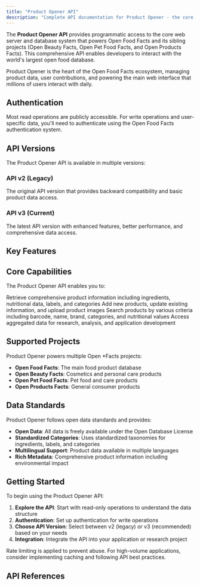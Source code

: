 ```yaml
---
title: "Product Opener API"
description: "Complete API documentation for Product Opener - the core web server and database system powering Open Food Facts"
---
```



The **Product Opener API** provides programmatic access to the core web server and database system that powers Open Food Facts and its sibling projects (Open Beauty Facts, Open Pet Food Facts, and Open Products Facts). This comprehensive API enables developers to interact with the world's largest open food database.

<Callout type="info">
  Product Opener is the heart of the Open Food Facts ecosystem, managing
  product data, user contributions, and powering the main web interface that
  millions of users interact with daily.
</Callout>

## Authentication

Most read operations are publicly accessible. For write operations and user-specific data, you'll need to authenticate using the Open Food Facts authentication system.

## API Versions

The Product Opener API is available in multiple versions:

### API v2 (Legacy)
The original API version that provides backward compatibility and basic product data access.

### API v3 (Current)
The latest API version with enhanced features, better performance, and comprehensive data access.

## Key Features

<Cards>
  <Card
    title="Product Database"
    description="Access and manage the world's largest open food database with over 3 million products"
    href="/docs/Product-Opener/v3/products/get-product-by-barcode"
  />
  <Card
    title="Product Management"
    description="Create, update, and manage product data with comprehensive API endpoints"
    href="/docs/Product-Opener/v3/products/patch-api-v3-product-barcode"
  />
  <Card
    title="Image Processing"
    description="Upload, process, and manage product images with OCR capabilities"
    href="/docs/Product-Opener/v3/images/post-api-v3-product-barcode-images"
  />
  <Card
    title="Taxonomy & Validation"
    description="Access taxonomy suggestions and validate product data with standardized categories"
    href="/docs/Product-Opener/v3/taxonomy/get-api-v3-taxonomy_suggestions-taxonomy"
  />
</Cards>

## Core Capabilities

The Product Opener API enables you to:

<Steps>
  <Step title="Product Data Access">
    Retrieve comprehensive product information including ingredients,
    nutritional data, labels, and categories
  </Step>
  <Step title="Data Contribution">
    Add new products, update existing information, and upload product images
  </Step>
  <Step title="Search & Discovery">
    Search products by various criteria including barcode, name, brand,
    categories, and nutritional values
  </Step>
  <Step title="Data Analysis">
    Access aggregated data for research, analysis, and application development
  </Step>
</Steps>

## Supported Projects

Product Opener powers multiple Open \*Facts projects:

- **Open Food Facts**: The main food product database
- **Open Beauty Facts**: Cosmetics and personal care products
- **Open Pet Food Facts**: Pet food and care products  
- **Open Products Facts**: General consumer products

## Data Standards

Product Opener follows open data standards and provides:

- **Open Data**: All data is freely available under the Open Database License
- **Standardized Categories**: Uses standardized taxonomies for ingredients, labels, and categories
- **Multilingual Support**: Product data available in multiple languages
- **Rich Metadata**: Comprehensive product information including environmental impact

## Getting Started

To begin using the Product Opener API:

1. **Explore the API**: Start with read-only operations to understand the data structure
2. **Authentication**: Set up authentication for write operations
3. **Choose API Version**: Select between v2 (legacy) or v3 (recommended) based on your needs
4. **Integration**: Integrate the API into your application or research project

<Callout type="warning">
  Rate limiting is applied to prevent abuse. For high-volume applications,
  consider implementing caching and following API best practices.
</Callout>

## API References

<Cards>
  <Card
    title="API v3 Reference"
    description="Complete reference for the latest API version with enhanced features"
    href="/docs/Product-Opener/v3/index-v3"
  />
  <Card
    title="API v2 Reference"
    description="Legacy API reference for backward compatibility"
    href="/docs/Product-Opener/v2/index-v2"
  />
</Cards>
